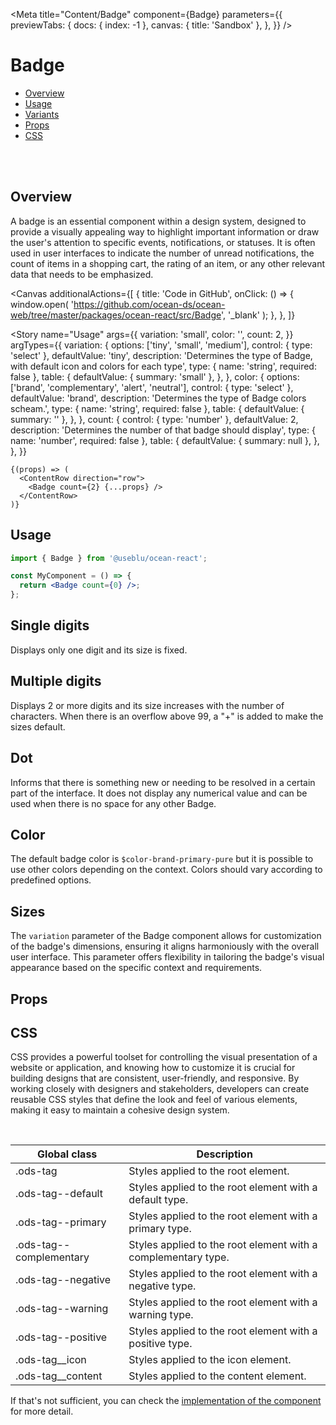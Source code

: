 

<Meta
  title="Content/Badge"
  component={Badge}
  parameters={{
    previewTabs: {
      docs: { index: -1 },
      canvas: { title: 'Sandbox' },
    },
  }}
/>

# Badge

- [Overview](#overview)
- [Usage](#usage)
- [Variants](#variants)
- [Props](#props)
- [CSS](#customization)

<br />
<br />

## Overview <a name="overview"></a>

A badge is an essential component within a design system, designed to provide a visually
appealing way to highlight important information or draw the user's attention to specific
events, notifications, or statuses. It is often used in user interfaces to indicate the number
of unread notifications, the count of items in a shopping cart, the rating of an item, or
any other relevant data that needs to be emphasized.

<Canvas
  additionalActions={[
    {
      title: 'Code in GitHub',
      onClick: () => {
        window.open(
          'https://github.com/ocean-ds/ocean-web/tree/master/packages/ocean-react/src/Badge',
          '_blank'
        );
      },
    },
  ]}
>
  <Story
    name="Usage"
    args={{
      variation: 'small',
      color: '',
      count: 2,
    }}
    argTypes={{
      variation: {
        options: ['tiny', 'small', 'medium'],
        control: { type: 'select' },
        defaultValue: 'tiny',
        description:
          'Determines the type of Badge, with default icon and colors for each type',
        type: { name: 'string', required: false },
        table: {
          defaultValue: { summary: 'small' },
        },
      },
      color: {
        options: ['brand', 'complementary', 'alert', 'neutral'],
        control: { type: 'select' },
        defaultValue: 'brand',
        description: 'Determines the type of Badge colors scheam.',
        type: { name: 'string', required: false },
        table: {
          defaultValue: { summary: '' },
        },
      },
      count: {
        control: { type: 'number' },
        defaultValue: 2,
        description: 'Determines the number of that badge should display',
        type: { name: 'number', required: false },
        table: {
          defaultValue: { summary: null },
        },
      },
    }}
  >
    {(props) => (
      <ContentRow direction="row">
        <Badge count={2} {...props} />
      </ContentRow>
    )}
  </Story>
</Canvas>

## Usage <a name="usage"></a>

```jsx
import { Badge } from '@useblu/ocean-react';

const MyComponent = () => {
  return <Badge count={0} />;
};
```

## Single digits <a name="variants"></a>

Displays only one digit and its size is fixed.

<Canvas>
  <Story name="Single digits">
    <ContentRow direction="row">
      <Badge count={1} />
      <Badge count={2} />
      <Badge count={3} />
    </ContentRow>
  </Story>
</Canvas>

## Multiple digits

Displays 2 or more digits and its size increases with the number of characters.
When there is an overflow above 99, a "+" is added to make the sizes default.

<Canvas>
  <Story name="Multiple digits">
    <ContentRow direction="row">
      <Badge count={10} />
      <Badge count={55} />
      <Badge count={100} />
    </ContentRow>
  </Story>
</Canvas>

## Dot

Informs that there is something new or needing to be resolved in a certain part of the interface.
It does not display any numerical value and can be used when there is no space for any other Badge.

<Canvas>
  <Story name="Dot">
    <ContentRow>
      <Badge variation="tiny" />
    </ContentRow>
  </Story>
</Canvas>

## Color

The default badge color is `$color-brand-primary-pure` but it is possible to use other colors depending
on the context. Colors should vary according to predefined options.

<Canvas>
  <Story name="Colors">
    <ContentRow>
      <Badge variation="small" count={10} color="brand" />
      <Badge variation="small" count={15} color="complementary" />
      <Badge variation="small" count={2} color="alert" />
      <Badge variation="small" count={56} color="neutral" />
    </ContentRow>
  </Story>
</Canvas>

## Sizes

The `variation` parameter of the Badge component allows for customization of the badge's dimensions,
ensuring it aligns harmoniously with the overall user interface. This parameter offers flexibility in tailoring the
badge's visual appearance based on the specific context and requirements.

<Canvas>
  <Story name="Sizes">
    <ContentRow direction="row">
      <Badge variation="tiny" count={10} color="brand" />
      <Badge variation="small" count={15} color="complementary" />
      <Badge variation="medium" count={2} color="alert" />
    </ContentRow>
  </Story>
</Canvas>

## Props <a name="props"></a>

<ArgsTable story="Usage" of="." />

## CSS <a name="customization"></a>

CSS provides a powerful toolset for controlling the visual presentation of a website or application,
and knowing how to customize it is crucial for building designs that are consistent, user-friendly,
and responsive. By working closely with designers and stakeholders, developers can create reusable CSS
styles that define the look and feel of various elements, making it easy to maintain a cohesive design system.

<br />

| Global class            | Description                                                   |
| ----------------------- | ------------------------------------------------------------- |
| .ods-tag                | Styles applied to the root element.                           |
| .ods-tag--default       | Styles applied to the root element with a default type.       |
| .ods-tag--primary       | Styles applied to the root element with a primary type.       |
| .ods-tag--complementary | Styles applied to the root element with a complementary type. |
| .ods-tag--negative      | Styles applied to the root element with a negative type.      |
| .ods-tag--warning       | Styles applied to the root element with a warning type.       |
| .ods-tag--positive      | Styles applied to the root element with a positive type.      |
| .ods-tag\_\_icon        | Styles applied to the icon element.                           |
| .ods-tag\_\_content     | Styles applied to the content element.                        |

If that's not sufficient, you can check the [implementation of the component](https://github.com/ocean-ds/ocean-web/blob/master/packages/ocean-react/src/Badge/Badge.tsx) for more detail.
